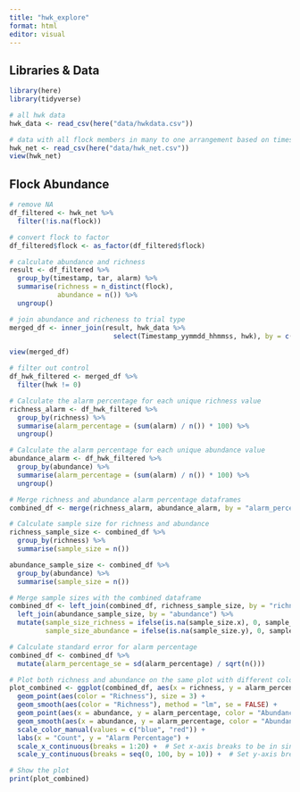 ```yaml
---
title: "hwk_explore"
format: html
editor: visual
---
```


## Libraries & Data

```r
library(here)
library(tidyverse)

# all hwk data
hwk_data <- read_csv(here("data/hwkdata.csv"))

# data with all flock members in many to one arrangement based on timestamp
hwk_net <- read_csv(here("data/hwk_net.csv"))
view(hwk_net)
```

## Flock Abundance

```r
# remove NA
df_filtered <- hwk_net %>% 
  filter(!is.na(flock))

# convert flock to factor
df_filtered$flock <- as_factor(df_filtered$flock)

# calculate abundance and richness
result <- df_filtered %>%
  group_by(timestamp, tar, alarm) %>%
  summarise(richness = n_distinct(flock),
            abundance = n()) %>%
  ungroup()

# join abundance and richeness to trial type
merged_df <- inner_join(result, hwk_data %>% 
                          select(Timestamp_yymmdd_hhmmss, hwk), by = c("timestamp" = "Timestamp_yymmdd_hhmmss"))

view(merged_df)

# filter out control
df_hwk_filtered <- merged_df %>% 
  filter(hwk != 0)

# Calculate the alarm percentage for each unique richness value
richness_alarm <- df_hwk_filtered %>%
  group_by(richness) %>%
  summarise(alarm_percentage = (sum(alarm) / n()) * 100) %>%
  ungroup()

# Calculate the alarm percentage for each unique abundance value
abundance_alarm <- df_hwk_filtered %>%
  group_by(abundance) %>%
  summarise(alarm_percentage = (sum(alarm) / n()) * 100) %>%
  ungroup()

# Merge richness and abundance alarm percentage dataframes
combined_df <- merge(richness_alarm, abundance_alarm, by = "alarm_percentage", all = TRUE, suffixes = c("_richness", "_abundance"))

# Calculate sample size for richness and abundance
richness_sample_size <- combined_df %>%
  group_by(richness) %>%
  summarise(sample_size = n())

abundance_sample_size <- combined_df %>%
  group_by(abundance) %>%
  summarise(sample_size = n())

# Merge sample sizes with the combined dataframe
combined_df <- left_join(combined_df, richness_sample_size, by = "richness") %>%
  left_join(abundance_sample_size, by = "abundance") %>%
  mutate(sample_size_richness = ifelse(is.na(sample_size.x), 0, sample_size.x),
         sample_size_abundance = ifelse(is.na(sample_size.y), 0, sample_size.y))

# Calculate standard error for alarm percentage
combined_df <- combined_df %>%
  mutate(alarm_percentage_se = sd(alarm_percentage) / sqrt(n()))

# Plot both richness and abundance on the same plot with different colors
plot_combined <- ggplot(combined_df, aes(x = richness, y = alarm_percentage)) +
  geom_point(aes(color = "Richness"), size = 3) +
  geom_smooth(aes(color = "Richness"), method = "lm", se = FALSE) +
  geom_point(aes(x = abundance, y = alarm_percentage, color = "Abundance"), size = 3) +
  geom_smooth(aes(x = abundance, y = alarm_percentage, color = "Abundance"), method = "lm", se = FALSE) +
  scale_color_manual(values = c("blue", "red")) +
  labs(x = "Count", y = "Alarm Percentage") +
  scale_x_continuous(breaks = 1:20) +  # Set x-axis breaks to be in single increments of 1 to 20
  scale_y_continuous(breaks = seq(0, 100, by = 10)) +  # Set y-axis breaks to be in increments of 10 from 0 to 100

# Show the plot
print(plot_combined)

```
